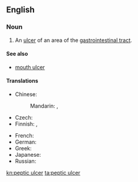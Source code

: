 ==English==
{{wikipedia}}

===Noun===
{{en-noun|head=[[peptic]] [[ulcer]]}}

# {{context|pathology|lang=en}} An [[ulcer]] of an area of the [[gastrointestinal tract]].

====See also====
* {{qualifier|not to be confused with}} [[mouth ulcer]]

====Translations====
{{trans-top|ulcer}}
* Chinese:
*: Mandarin: {{t|cmn|胃潰瘍|sc=Hani}}, {{t|cmn|胃溃疡|tr=wèikuìyáng|sc=Hani}}
* Czech: {{t-|cs|peptický vřed|m}}
* Finnish: {{t+|fi|mahahaava}}, {{t+|fi|vatsahaava}}
{{trans-mid}}
* French: {{t-|fr|ulcère peptique|m}}
* German: {{t-|de|Magengeschwür|n}}
* Greek: {{t|el|έλκος|n|tr=élkos|sc=Grek}}
* Japanese: {{t-|ja|消化性潰瘍|tr=しょうかせいかいよう, shōkaseikaiyō|sc=Jpan}}
* Russian: {{t-|ru|язва желудка|f|tr=jázva želúdka|sc=Cyrl}}
{{trans-bottom}}

[[kn:peptic ulcer]]
[[ta:peptic ulcer]]